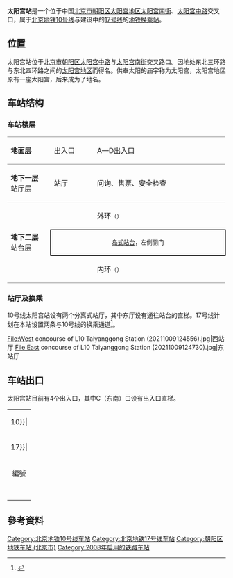{{NoteTA
|G1=Railway}}
{{Infobox station
|name = 太阳宫
|eng_name = Taiyanggong
|linecolour = {{北京地铁颜色|10}}
|linecolour2 = {{北京地铁颜色|17}}
|image = Platform of L10 Taiyanggong Station (20211009124459).jpg
|caption = 太阳宫站站台
|other_name = 
|country = {{PRC}}
|borough = [[北京市|北京市]][[朝阳区_(北京市)|朝阳区]][[太阳宫地区|太阳宫地区]]
|address = [[太阳宫南街|太阳宫南街]]、[[太阳宫中路|太阳宫中路]]交叉口
|coordinates = {{Coord|39.971349|116.441224|type:railwaystation_region:CN-11_source:GoogleMaps|display=inline,title}}
|elevation = 
|operator = [[北京市地铁运营有限公司|北京市地铁运营有限公司]]、[[京港地铁|北京京港地铁有限公司]]
|lines = {{北京地铁线路名|10|SL}}<br />{{北京地铁线路名|17|SL}}（建设中）
|distance = 
|platform = {{北京地铁线路名|10|S}}：1座[[岛式站台|岛式站台]]
|tracks = {{北京地铁线路名|10|S}}：2条
|bus_routes = 
|bus_stands = 
|connections = 
|structure = 地下车站
|hall = 分离式站厅
|depth = 
|levels = 
|interchange = 
|exits = 4个
|elevator = 
|escalator = 
|architect = 
|architectural_style = 
|colour = 白色
|type = 
|status = {{北京地铁线路名|10|S}}：运营中<br />{{北京地铁线路名|17|S}}：建设中
|code = 
|zone = 
|classification = 
|website = 
|built = 
|opened = {{北京地铁线路名|10|S}}：2008年7月19日
|closed = 
|pass_year = 
|passengers = 
|pass_system = 
|pass_rank = 
|mpassengers = 
|trains = 
|station_hours = 
|hours = 
|first = {{北京地铁线路名|10|S}}
:内环：05:20
:外环：05:55
|last = {{北京地铁线路名|10|S}}
:内环：21:12
:内环往{{站|巴沟}}：22:57
:内环往{{站|成寿寺}}：23:21
:外环：22:08
:外环往{{站|车道沟}}：23:54
|adjacent = {{adjacent stations|system=北京地铁
|line1=10|left1=芍药居|right1=三元桥|note-left1=1.003km|note-mid1=距离[[巴沟站|巴沟]]13.314km|note-right1=1.759km
|line2=17|left2=望京西|right2=西坝河|type2=建设中|note-mid2={{BJS Dater|3||time|开通}}}}
|other_services = 
|route_map = {{Routemap|inline=yes|map=
utSTRf\utSTRg~~ ~~{{rmr|Licon=U|{{stl|北京地铁|芍药居}}}}
utSTR+BSl\utSTR+BSr
utSTR+BSl\utSTR+BSr
\utABZg2\utABZg2!~utSTRc3\utSTRc3
\utSTR+tc1\utABZg+4!~utSTRc1\utSTR+4
\utSTR\utSTR\utSTR
\utSTR\utABZg2\utSTR+tc3
\utSTR\utENDEe\utABZg+4
\utSTR\utSTRc2\utSTR3
\utSTR\utSTR+1\utSTRc4
utSTRf\utSTRg~~ ~~{{rmr|Licon=D|{{stl|北京地铁|三元桥}}}}
}}
}}
'''太阳宫站'''是一个位于中国[[北京市|北京市]][[朝阳区_(北京市)|朝阳区]][[太阳宫地区|太阳宫地区]][[太阳宫南街|太阳宫南街]]、[[太阳宫中路|太阳宫中路]]交叉口，属于[[北京地铁|北京地铁]][[北京地铁10号线|10号线]]与建设中的[[北京地铁17号线|17号线]]的[[地铁车站|地铁]][[换乘站|换乘站]]。

==位置==
太阳宫站位于[[北京市|北京市]][[朝阳区_(北京市)|朝阳区]][[太阳宫中路|太阳宫中路]]与[[太阳宫南街|太阳宫南街]]交叉路口。因地处东北三环路与东北四环路之间的[[太阳宫地区|太阳宫地区]]而得名。供奉太阳的庙宇称为太阳宫，太阳宫地区原有一座太阳宫，后来成为了地名。

==车站结构==
=== 车站楼层 ===
{|cellspacing=0 cellpadding=3
|style="border-top:solid 1px gray;border-bottom:solid 1px gray;" width=100|'''地面层'''
|style="border-top:solid 1px gray;border-bottom:solid 1px gray;" width=100|出入口
|style="border-top:solid 1px gray;border-bottom:solid 1px gray;" width=350|A—D出入口
|-
|style="border-bottom:solid 1px gray;"|'''地下一层'''<br />站厅层
|style="border-bottom:solid 1px gray;"|站厅
|style="border-bottom:solid 1px gray;"|问询、售票、安全检查
|-
|style="border-bottom:solid 1px gray;" rowspan=3|'''地下二层'''<br />站台层
|{{arrow|L}}
|{{北京地铁线路名|10|c}}外环<small>（{{站|芍药居}}）</small>
|-
|style="border-right:solid 2px black;border-left:solid 2px black;border-top:solid 2px black;border-bottom:solid 2px black;" colspan=2|<center><small>[[岛式站台|岛式站台]]，左側開门</small></center>
|-
|style="border-bottom:solid 1px gray;"|{{arrow|R}}
|style="border-bottom:solid 1px gray;"|{{北京地铁线路名|10|c}}内环<small>（{{站|三元桥}}）</small> 
|}

=== 站厅及换乘 ===
10号线太阳宫站设有两个分离式站厅，其中东厅设有通往站台的直梯。17号线计划在本站设置两条与10号线的换乘通道<ref>{{cite news|url=http://beijing.qianlong.com/2018/1024/2897489.shtml|title=北京地铁17号线太阳宫站开工 将设置两条换乘通道|work=[[北京日报|北京日报]]|date=2018-10-24|accessdate=2021-10-09|archive-date=2021-10-09|archive-url=https://web.archive.org/web/20211009152648/http://beijing.qianlong.com/2018/1024/2897489.shtml}}</ref>。
<gallery>
File:West concourse of L10 Taiyanggong Station (20211009124556).jpg|西站厅
File:East concourse of L10 Taiyanggong Station (20211009124730).jpg|东站厅
</gallery>

==车站出口==
太阳宫站目前有4个出入口，其中C（东南）口设有出入口直梯。
{| class="wikitable"
| colspan="5" align="center" bgcolor={{北京地铁颜色|10}}|
|-
| colspan="5" align="center" bgcolor={{北京地铁颜色|17}}|
|-
! 編號 
! 指示
! 建議前往的目的地 
! 照片
! 无障碍设施
|-
| {{港鐵出口|A}} 
| 太阳宫中路、太阳宫大街
|太阳宫、十字口村 
|[[File:Exit_A_of_Taiyanggong_Station_(20210706170843).jpg|居中]]
|{{n/a}}
|-
| {{港鐵出口|B}} 
| 太阳宫中路
|新纪家园、万方景轩、太阳宫公园、太阳星城 
|[[File:Exit_B_of_Taiyanggong_Station_(20211009124940).jpg|150px]]
|{{n/a}}
|-
| {{港鐵出口|C|附=升}} 
| 太阳宫大街
|茂华UHN国际村 
|[[File:Exit_C_of_Taiyanggong_Station_(20201021135719).jpg|居中]]
|[[File:Exit_C_lift_of_Taiyanggong_Station_(20201021135854).jpg|150px]]
|-
| {{港鐵出口|D}} 
| 北京跃铭医院
|和泰园、西坝河小学 
| [[File:Exit_D_of_Taiyanggong_Station_(20210706170804).jpg|居中]]
|{{n/a}}
|-
| bgcolor="#EEEEEE" colspan=5 | {{港鐵出口|註=升}}
|}

== 參考資料 ==
{{Reflist}}

{{commons category|Taiyanggong Station}}

{{北京地鐵10號線}}
{{北京地铁17号线}}

[[Category:北京地铁10号线车站|Category:北京地铁10号线车站]]
[[Category:北京地铁17号线车站|Category:北京地铁17号线车站]]
[[Category:朝阳区地铁车站_(北京市)|Category:朝阳区地铁车站 (北京市)]]
[[Category:2008年启用的铁路车站|Category:2008年启用的铁路车站]]